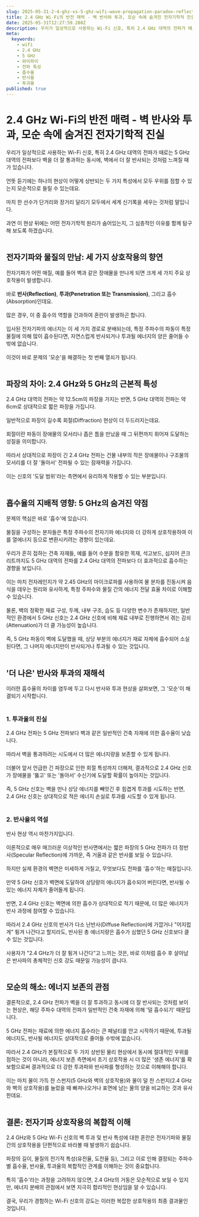 ```yaml
---
slug: 2025-05-31-2-4-ghz-vs-5-ghz-wifi-wave-propagation-paradox-reflection-penetration-absorption
title: 2.4 GHz Wi-Fi의 반전 매력 - 벽 반사와 투과, 모순 속에 숨겨진 전자기학적 진실
date: 2025-05-31T12:27:59.288Z
description: 우리가 일상적으로 사용하는 Wi-Fi 신호, 특히 2.4 GHz 대역의 전파가 때로는 5 GHz 대역의 전파보다 벽을 더 잘 통과하는 동시에, 벽에서 더 잘 반사되는 것처럼 느껴질 때가 있습니다. 과연 이 현상 뒤에는 어떤 전자기학적 원리가 숨어있는지, 그 심층적인 이유를 함께 탐구해 보도록 하겠습니다.
meta:
  keywords:
    - wifi
    - 2.4 GHz
    - 5 GHz
    - 와이파이
    - 전파 특성
    - 흡수율
    - 반사율
    - 투과율
published: true
---
```


# 2.4 GHz Wi-Fi의 반전 매력 - 벽 반사와 투과, 모순 속에 숨겨진 전자기학적 진실

우리가 일상적으로 사용하는 Wi-Fi 신호, 특히 2.4 GHz 대역의 전파가 때로는 5 GHz 대역의 전파보다 벽을 더 잘 통과하는 동시에, 벽에서 더 잘 반사되는 것처럼 느껴질 때가 있습니다.<br /><br /> 언뜻 듣기에는 하나의 현상이 어떻게 상반되는 두 가지 특성에서 모두 우위를 점할 수 있는지 모순적으로 들릴 수 있는데요.<br /><br /> 마치 한 선수가 단거리와 장거리 달리기 모두에서 세계 신기록을 세우는 것처럼 말입니다.<br /><br /> 과연 이 현상 뒤에는 어떤 전자기학적 원리가 숨어있는지, 그 심층적인 이유를 함께 탐구해 보도록 하겠습니다.<br /><br />

## 전자기파와 물질의 만남: 세 가지 상호작용의 향연

전자기파가 어떤 매질, 예를 들어 벽과 같은 장애물을 만나게 되면 크게 세 가지 주요 상호작용이 발생합니다.<br /><br /> 바로 **반사(Reflection)**, **투과(Penetration 또는 Transmission)**, 그리고 흡수(Absorption)인데요.<br /><br /> 많은 경우, 이 중 흡수의 역할을 간과하여 혼란이 발생하곤 합니다.<br /><br /> 입사된 전자기파의 에너지는 이 세 가지 경로로 분배되는데, 특정 주파수의 파동이 특정 물질에 의해 많이 흡수된다면, 자연스럽게 반사되거나 투과될 에너지의 양은 줄어들 수밖에 없습니다.<br /><br /> 이것이 바로 문제의 '모순'을 해결하는 첫 번째 열쇠가 됩니다.<br /><br />

## 파장의 차이: 2.4 GHz와 5 GHz의 근본적 특성

2.4 GHz 대역의 전파는 약 12.5cm의 파장을 가지는 반면, 5 GHz 대역의 전파는 약 6cm로 상대적으로 짧은 파장을 가집니다.<br /><br /> 일반적으로 파장이 길수록 회절(Diffraction) 현상이 더 두드러지는데요.<br /><br /> 회절이란 파동이 장애물의 모서리나 좁은 틈을 만났을 때 그 뒤편까지 휘어져 도달하는 성질을 의미합니다.<br /><br /> 따라서 상대적으로 파장이 긴 2.4 GHz 전파는 건물 내부의 작은 장애물이나 구조물의 모서리를 더 잘 '돌아서' 전파될 수 있는 잠재력을 가집니다.<br /><br /> 이는 신호의 '도달 범위'라는 측면에서 유리하게 작용할 수 있는 부분입니다.<br /><br />

## 흡수율의 지배적 영향: 5 GHz의 숨겨진 약점

문제의 핵심은 바로 '흡수'에 있습니다.<br /><br /> 물질을 구성하는 분자들은 특정 주파수의 전자기파 에너지와 더 강하게 상호작용하여 이를 열에너지 등으로 변환시키려는 경향이 있는데요.<br /><br /> 우리가 흔히 접하는 건축 자재들, 예를 들어 수분을 함유한 목재, 석고보드, 심지어 콘크리트까지도 5 GHz 대역의 전파를 2.4 GHz 대역의 전파보다 더 효과적으로 흡수하는 경향을 보입니다.<br /><br /> 이는 마치 전자레인지가 약 2.45 GHz의 마이크로파를 사용하여 물 분자를 진동시켜 음식을 데우는 원리와 유사하게, 특정 주파수와 물질 간의 에너지 전달 효율 차이로 이해할 수 있습니다.<br /><br /> 물론, 벽의 정확한 재료 구성, 두께, 내부 구조, 습도 등 다양한 변수가 존재하지만, 일반적인 환경에서 5 GHz 신호는 2.4 GHz 신호에 비해 재료 내부로 진행하면서 겪는 감쇠(Attenuation)가 더 클 가능성이 높습니다.<br /><br /> 즉, 5 GHz 파동이 벽에 도달했을 때, 상당 부분의 에너지가 재료 자체에 흡수되어 소실된다면, 그 나머지 에너지만이 반사되거나 투과될 수 있는 것입니다.<br /><br />

## '더 나은' 반사와 투과의 재해석

이러한 흡수율의 차이를 염두에 두고 다시 반사와 투과 현상을 살펴보면, 그 '모순'이 해결되기 시작합니다.<br /><br />

### 1. 투과율의 진실

2.4 GHz 전파는 5 GHz 전파보다 벽과 같은 일반적인 건축 자재에 의한 흡수율이 낮습니다.<br /><br /> 따라서 벽을 통과하려는 시도에서 더 많은 에너지량을 보존할 수 있게 됩니다.<br /><br /> 더불어 앞서 언급한 긴 파장으로 인한 회절 특성까지 더해져, 결과적으로 2.4 GHz 신호가 장애물을 '뚫고' 또는 '돌아서' 수신기에 도달할 확률이 높아지는 것입니다.<br /><br /> 즉, 5 GHz 신호는 벽을 만나 상당 에너지를 빼앗긴 후 힘겹게 투과를 시도하는 반면, 2.4 GHz 신호는 상대적으로 적은 에너지 손실로 투과를 시도할 수 있게 됩니다.<br /><br />

### 2. 반사율의 역설

반사 현상 역시 마찬가지입니다.<br /><br /> 이론적으로 매우 매끄러운 이상적인 반사면에서는 짧은 파장의 5 GHz 전파가 더 정반사(Specular Reflection)에 가까운, 즉 거울과 같은 반사를 보일 수 있습니다.<br /><br /> 하지만 실제 환경의 벽면은 미세하게 거칠고, 무엇보다도 전파를 '흡수'하는 매질입니다.<br /><br /> 만약 5 GHz 신호가 벽면에 도달하여 상당량의 에너지가 흡수되어 버린다면, 반사될 수 있는 에너지 자체가 줄어들게 됩니다.<br /><br /> 반면, 2.4 GHz 신호는 벽면에 의한 흡수가 상대적으로 적기 때문에, 더 많은 에너지가 반사 과정에 참여할 수 있습니다.<br /><br /> 따라서 2.4 GHz 신호의 반사가 다소 난반사(Diffuse Reflection)에 가깝거나 "어지럽게" 튕겨 나간다고 할지라도, 반사된 총 에너지량은 흡수가 심했던 5 GHz 신호보다 클 수 있는 것입니다.<br /><br /> 사용자가 "2.4 GHz가 더 잘 튕겨 나간다"고 느끼는 것은, 바로 이처럼 흡수 후 살아남은 반사파의 총체적인 신호 강도 때문일 가능성이 큽니다.<br /><br />

## 모순의 해소: 에너지 보존의 관점

결론적으로, 2.4 GHz 전파가 벽을 더 잘 투과하고 동시에 더 잘 반사되는 것처럼 보이는 현상은, 해당 주파수 대역의 전파가 일반적인 건축 자재에 의해 '덜 흡수되기' 때문입니다.<br /><br /> 5 GHz 전파는 재료에 의한 에너지 흡수라는 큰 페널티를 안고 시작하기 때문에, 투과될 에너지도, 반사될 에너지도 상대적으로 줄어들 수밖에 없습니다.<br /><br /> 따라서 2.4 GHz가 본질적으로 두 가지 상반된 물리 현상에서 동시에 절대적인 우위를 점하는 것이 아니라, 에너지 보존 측면에서 초기 상호작용 시 더 많은 '생존 에너지'를 확보함으로써 결과적으로 더 강한 투과파와 반사파를 형성하는 것으로 이해해야 합니다.<br /><br /> 이는 마치 물이 가득 찬 스펀지(5 GHz와 벽의 상호작용)와 물이 덜 찬 스펀지(2.4 GHz와 벽의 상호작용)를 눌렀을 때 빠져나오거나 표면에 남는 물의 양을 비교하는 것과 유사한데요.<br /><br />

## 결론: 전자기파 상호작용의 복합적 이해

2.4 GHz와 5 GHz Wi-Fi 신호의 벽 투과 및 반사 특성에 대한 혼란은 전자기파와 물질 간의 상호작용을 단편적으로 바라볼 때 발생하기 쉽습니다.<br /><br /> 파장의 길이, 물질의 전기적 특성(유전율, 도전율 등), 그리고 이로 인해 결정되는 주파수별 흡수율, 반사율, 투과율의 복합적인 관계를 이해하는 것이 중요합니다.<br /><br /> 특히 '흡수'라는 과정을 고려하지 않으면, 2.4 GHz의 거동은 모순적으로 보일 수 있지만, 에너지 분배의 관점에서 보면 지극히 합리적인 현상임을 알 수 있습니다.<br /><br /> 결국, 우리가 경험하는 Wi-Fi 신호의 강도는 이러한 복잡한 상호작용의 최종 결과물인 것입니다.<br /><br />

